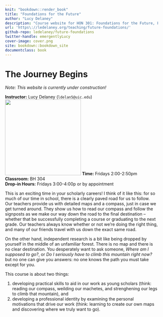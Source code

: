 ```yaml
---
knit: "bookdown::render_book"
title: "Foundations for the Future"
author: "Lucy Delaney"
description: "Course website for HON 301: Foundations for the Future, Fall 2021."
url: 'https\://ledelaney.org/teaching/future-foundations/'
github-repo: ledelaney/future-foundations
twitter-handle: emergentlyLucy
cover-image: cover.png
site: bookdown::bookdown_site
documentclass: book
---
```


# The Journey Begins {-}

<i class="fas fa-tools fa-lg"></i> _Note: This website is currently under construction!_ <i class="fas fa-tools fa-lg"></i>

**Instructor:** Lucy Delaney (`ldelan5@uic.edu`)  ![](images/flamingo.png){.cover width="250"}
**Time:** Fridays 2:00-2:50pm  
**Classroom:** BH 304  
**Drop-in Hours:** Fridays 3:00-4:00p or by appointment

This is an exciting time in your scholarly careers! I think of it like this: for so much of our time in school, there is a clearly paved road for us to follow. Our teachers provide us with detailed maps and a compass, just in case we get turned around. They show us how to read our compass and follow the signposts as we make our way down the road to the final destination -- whether that be successfully completing a course or graduating to the next grade. Our teachers always know whether or not we're doing the right thing, and many of our friends travel with us down the exact same road.

On the other hand, independent research is a bit like being dropped by yourself in the middle of an unfamiliar forest. There is no map and there is no clear destination. You desperately want to ask someone, _Where am I supposed to go?_, or _Do I seriously have to climb this mountain right now?_ but no one can give you answers: no one knows the path you must take except for you.

This course is about two things: 

1. developing practical skills to aid in our work as young scholars (think: reading our compass, weilding our machetes, and strenghening our legs to climb that mountain), and  
2. developing a professional identity by examining the personal motivations that drive our work (think: learning to create our own maps and discovering where we truly want to go).